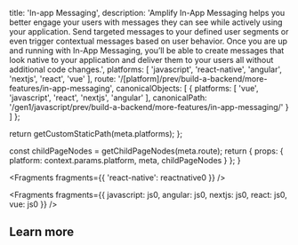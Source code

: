 
  title: 'In-app Messaging',
  description: 'Amplify In-App Messaging helps you better engage your users with messages they can see while actively using your application. Send targeted messages to your defined user segments or even trigger contextual messages based on user behavior. Once you are up and running with In-App Messaging, you’ll be able to create messages that look native to your application and deliver them to your users all without additional code changes.',
  platforms: [
    'javascript',
    'react-native',
    'angular',
    'nextjs',
    'react',
    'vue'
  ],
  route: '/[platform]/prev/build-a-backend/more-features/in-app-messaging',
  canonicalObjects: [
    {
      platforms: [
        'vue',
        'javascript',
        'react',
        'nextjs',
        'angular'
      ],
      canonicalPath: '/gen1/javascript/prev/build-a-backend/more-features/in-app-messaging/'
    }
  ]
};

  return getCustomStaticPath(meta.platforms);
};

  const childPageNodes = getChildPageNodes(meta.route);
  return {
    props: {
      platform: context.params.platform,
      meta,
      childPageNodes
    }
  };
}


<Fragments fragments={{ 'react-native': reactnative0 }} />


<Fragments
  fragments={{
    javascript: js0,
    angular: js0,
    nextjs: js0,
    react: js0,
    vue: js0
  }}
/>

## Learn more

<Overview childPageNodes={props.childPageNodes} />

